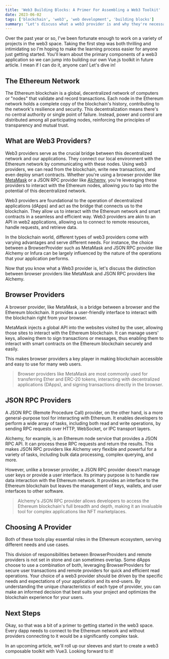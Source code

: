 ```yaml
---
title: 'Web3 Building Blocks: A Primer For Assembling a Web3 Toolkit'
date: 2023-06-02
tags: ['blockchain', 'web3', 'web development', 'building blocks']
summary: "Let's discuss what a web3 provider is and why they're necessary for interacting with the blockchain. This article serves as a primer to an upcoming series for building a Web3 toolset with Vue3."
---
```


<ImageCentered
  width="500"
  alt="network image"
  src="https://images.unsplash.com/photo-1639322537138-5e513100b36e?ixlib=rb-4.0.3&ixid=M3wxMjA3fDB8MHxwaG90by1wYWdlfHx8fGVufDB8fHx8fA%3D%3D&auto=format&fit=crop&w=2832&q=80"
/>

Over the past year or so, I've been fortunate enough to work on a variety of projects in the web3 space. Taking the first step was both thrilling and intimidating so I'm hoping to make the learning process easier for anyone just getting started.  You'll learn about the primary components of a web3 application so we can jump into building our own Vue.js toolkit  in future article. I mean if I can do it, anyone can! Let's dive in!

<TOCInline asDisclosure toc={props.toc} toHeading={2} />

## The Ethereum Network 

The Ethereum blockchain is a global, decentralized network of computers or "nodes" that validate and record transactions. Each node in the Ethereum network holds a complete copy of the blockchain's history, contributing to the network's resilience and security. This decentralization means there's no central authority or single point of failure. Instead, power and control are distributed among all participating nodes, reinforcing the principles of transparency and mutual trust.

## What are Web3 Providers?

Web3 providers serve as the crucial bridge between this decentralized network and our applications. They connect our local environment with the Ethereum network by communicating with these nodes. Using web3 providers, we can read from the blockchain, write new transactions, and even deploy smart contracts. Whether you're using a browser provider like [MetaMask](https://metamask.io/) or a JSON RPC provider like [Alchemy](https://www.alchemy.com/), you're leveraging these providers to interact with the Ethereum nodes, allowing you to tap into the potential of this decentralized network.

Web3 providers are foundational to the operation of decentralized applications (dApps) and act as the bridge that connects us to the blockchain. They allow us to interact with the Ethereum network and smart contracts in a seamless and efficient way. Web3 providers are akin to an API in web2 applications, allowing us to connect to remote resources, handle requests, and retrieve data.

In the blockchain world, different types of web3 providers come with varying advantages and serve different needs. For instance, the choice between a BrowserProvider such as MetaMask and JSON RPC provider like Alchemy or Infura can be largely influenced by the nature of the operations that your application performs.

Now that you know what a Web3 provider is, let's discuss the distinction between browser providers like MetaMask and JSON RPC providers like Alchemy.

## Browser Providers


A browser provider, like MetaMask, is a bridge between a browser and the Ethereum blockchain. It provides a user-friendly interface to interact with the blockchain right from your browser. 

MetaMask injects a global API into the websites visited by the user, allowing those sites to interact with the Ethereum blockchain. It can manage users' keys, allowing them to sign transactions or messages, thus enabling them to interact with smart contracts on the Ethereum blockchain securely and easily. 

This makes browser providers a key player in making blockchain accessible and easy to use for many web users.

>Browser providers like MetaMask are most commonly used for transferring Ether and ERC-20 tokens, interacting with decentralized applications (DApps), and signing transactions directly in the browser.

## JSON RPC Providers

A JSON RPC (Remote Procedure Call) provider, on the other hand, is a more general-purpose tool for interacting with Ethereum. It enables developers to perform a wide array of tasks, including both read and write operations, by sending RPC requests over HTTP, WebSocket, or IPC transport layers.

Alchemy, for example, is an Ethereum node service that provides a JSON RPC API. It can process these RPC requests and return the results. This makes JSON RPC providers like Alchemy very flexible and powerful for a variety of tasks, including bulk data processing, complex querying, and more. 

However, unlike a browser provider, a JSON RPC provider doesn't manage user keys or provide a user interface. Its primary purpose is to handle raw data interaction with the Ethereum network. It provides an interface to the Ethereum blockchain but leaves the management of keys, wallets, and user interfaces to other software.

>Alchemy's JSON RPC provider allows developers to access the Ethereum blockchain's full breadth and depth, making it an invaluable tool for complex applications like NFT marketplaces.

## Choosing A Provider

Both of these tools play essential roles in the Ethereum ecosystem, serving different needs and use cases.

This division of responsibilities between BrowserProviders and remote providers is not set in stone and can sometimes overlap. Some dApps choose to use a combination of both, leveraging BrowserProviders for secure user transactions and remote providers for quick and efficient read operations. Your choice of a web3 provider should be driven by the specific needs and expectations of your application and its end-users. By understanding the unique characteristics of each type of provider, you can make an informed decision that best suits your project and optimizes the blockchain experience for your users.

## Next Steps

Okay, so that was a bit of a primer to getting started in the web3 space. Every dapp needs to connect to the Ethereum network and without providers connecting to it would be a significantly complex task.

In an upcoming article, we'll roll up our sleeves and start to create a web3 composable toolkit with Vue3. Looking forward to it!

<ImageCentered
  width="300"
  alt="network image"
  src="https://media0.giphy.com/media/7fLvK10wH1Mpa/giphy.gif?cid=ecf05e47eglt2l7e94m0heabikpjdd7re8faok31g9a1xf7v&ep=v1_gifs_search&rid=giphy.gif&ct=g"
/>

<BlogNewsletterForm title="Enjoyed this Article? Sign up for my newsletter already!" />
